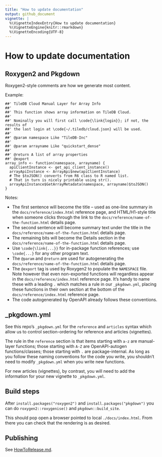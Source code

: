 ```yaml
---
title: "How to update documentation"
output: github_document
vignette: |
  %\VignetteIndexEntry{How to update documentation}
  %\VignetteEngine{knitr::rmarkdown}
  %\VignetteEncoding{UTF-8}
---
```


# How to update documentation

## Roxygen2 and Pkgdown

Roxygen2-style comments are how we generate most content.

Example:

```
##' TileDB Cloud Manual Layer for Array Info
##'
##' This function shows array information on TileDB Cloud.
##'
##' Nominally you will first call \code{\link{login}}; if not, the results of
##' the last login at \code{~/.tiledb/cloud.json} will be used.
##'
##' @param namespace Like "TileDB-Inc"
##'
##' @param arrayname Like "quickstart_dense"
##'
##' @return A list of array properties
##' @export
array_info <- function(namespace, arrayname) {
  apiClientInstance <- get_api_client_instance()
  arrayApiInstance <- ArrayApi$new(apiClientInstance)
  # The $toJSON() converts from R6 class to R named list.
  # That in turn is nicely printable using str().
  arrayApiInstance$GetArrayMetadata(namespace, arrayname)$toJSON()
}

```

Notes:

* The first sentence will become the title -- used as one-line summary in the `docs/reference/index.html` reference page, and HTML/H1-style title when someone clicks through the link to the `docs/reference/name-of-the-function.html` details page.
* The second sentence will become summary text under the title in the `docs/reference/name-of-the-function.html` details page.
* The remaining bits will become the Details section in the `docs/reference/name-of-the-function.html` details page.
* Use `\code{\link{...}}` for in-package function references; use `\code{...}` for any other program text.
* The `@param` and `@return` are used for autogenerating the `docs/reference/name-of-the-function.html` details page.
* The `@export` tag is used by Roxygen2 to populate the `NAMESPACE` file. Note however that even non-exported functions will regardless appear in the `docs/reference/index.html` reference page. It's handy to name these with a leading `.` which matches a rule in our `_pkgdown.yml`, placing these functions in their own section at the bottom of the `docs/reference/index.html` reference page.
* The code autogenerated by OpenAPI already follows these conventions.

## _pkgdown.yml

See this repo's `_pkgdown.yml` for the `reference` and `articles` syntax which allow us to control section-ordering for reference and articles (vignettes).

The rule in the `reference` section is that items starting with `a-z` are manual-layer functions; those starting with `A-Z` are OpenAPI-autogen functions/classes; those starting with `.` are package-internal. As long as you follow these naming conventions for the code you write, you shouldn't need to modify `_pkgdown.yml` when you write new functions.

For new articles (vignettes), by contrast, you will need to add the information for your new vignette to `_pkgdown.yml`.

## Build steps

After `install.packages("roxygen2")` and `install.packages("pkgdown")` you can do `roxygen2::roxygenise()` and `pkgdown::build_site`.

This should pop open a browser pointed to local `./docs/index.html`. From there you can check that the rendering is as desired.

## Publishing

See [HowToRelease.md](./HowToRelease.md).
